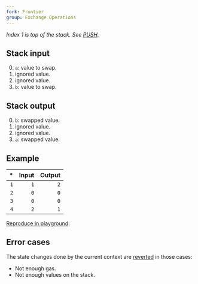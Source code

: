 ```yaml
---
fork: Frontier
group: Exchange Operations
---
```


*Index 1 is top of the stack. See [PUSH](/#60).*

## Stack input

0. `a`: value to swap.
1. ignored value.
2. ignored value.
3. `b`: value to swap.

## Stack output

0. `b`: swapped value.
1. ignored value.
2. ignored value.
3. `a`: swapped value.

## Example

| * | Input | Output |
|--:|------:|-------:|
| `1` | `1` | `2` |
| `2` | `0` | `0` |
| `3` | `0` | `0` |
| `4` | `2` | `1` |

[Reproduce in playground](/playground?unit=Wei&codeType=Mnemonic&code='yet%20state~2~0~0~1zzywapzSWAP3'~zPUSH1%20z%5Cny%2F%2F%20S%01yz~_).

## Error cases

The state changes done by the current context are [reverted](#FD) in those cases:
- Not enough gas.
- Not enough values on the stack.
